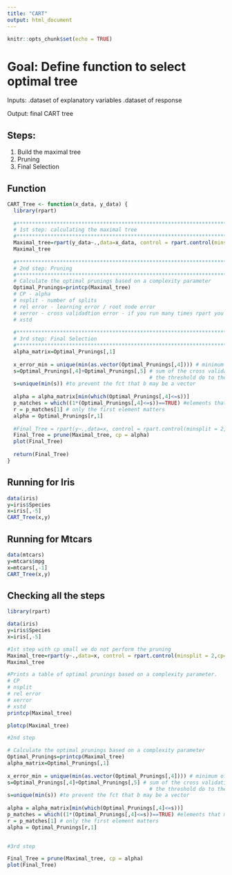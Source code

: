 ---
title: "CART"
output: html_document
---

```{r setup, include=FALSE}
knitr::opts_chunk$set(echo = TRUE)
```

# Goal: Define function to select optimal tree
Inputs: .dataset of explanatory variables
        .dataset of response

Output: final CART tree

## Steps: 
1) Build the maximal tree
2) Pruning
3) Final Selection

## Function
```{r}
CART_Tree <- function(x_data, y_data) {
  library(rpart)
  
  #*****************************************************************************************
  # 1st step: calculating the maximal tree
  #*****************************************************************************************
  Maximal_tree=rpart(y_data~.,data=x_data, control = rpart.control(minsplit = 2,cp=10^-12))
  Maximal_tree
  
  #*****************************************************************************************
  # 2nd step: Pruning
  #*****************************************************************************************
  # Calculate the optimal prunings based on a complexity parameter
  Optimal_Prunings=printcp(Maximal_tree)
  # CP - alpha 
  # nsplit - number of splits
  # rel error - learning error / root node error
  # xerror - cross validadtion error - if you run many times rpart you are going to reach different cross validation errors due to the randomness that is contained in this method
  # xstd
  
  #*****************************************************************************************
  # 3rd step: Final Selection
  #*****************************************************************************************
  alpha_matrix=Optimal_Prunings[,1]
  
  x_error_min = unique(min(as.vector(Optimal_Prunings[,4]))) # minimum of the crossvalidation error is
  s=Optimal_Prunings[,4]+Optimal_Prunings[,5] # sum of the cross validation error and its standard deviation
                                              # the threshold do to the 1SE rule
  s=unique(min(s)) #to prevent the fct that b may be a vector
  
  alpha = alpha_matrix[min(which(Optimal_Prunings[,4]<=s))]
  p_matches = which((1*(Optimal_Prunings[,4]<=s))==TRUE) #elements that match the criterion
  r = p_matches[1] # only the first element matters
  alpha = Optimal_Prunings[r,1]
  
  #Final_Tree = rpart(y~.,data=x, control = rpart.control(minsplit = 2,cp=alpha))
  Final_Tree = prune(Maximal_tree, cp = alpha)
  plot(Final_Tree)
 
  return(Final_Tree)
}

```

##   Running for Iris
```{r}
data(iris)
y=iris$Species
x=iris[,-5]
CART_Tree(x,y)

```

## Running for Mtcars
```{r}
data(mtcars)
y=mtcars$mpg
x=mtcars[,-1]
CART_Tree(x,y)
```

## Checking all the steps
```{r cars}
library(rpart)

data(iris)
y=iris$Species
x=iris[,-5]

#1st step with cp small we do not perform the pruning
Maximal_tree=rpart(y~.,data=x, control = rpart.control(minsplit = 2,cp=10^-12))
Maximal_tree

```
```{r}
#Prints a table of optimal prunings based on a complexity parameter. 
# CP
# nsplit 
# rel error 
# xerror       
# xstd
printcp(Maximal_tree)
```

```{r}
plotcp(Maximal_tree)
```

```{r}
#2nd step

# Calculate the optimal prunings based on a complexity parameter
Optimal_Prunings=printcp(Maximal_tree)
alpha_matrix=Optimal_Prunings[,1]
  
x_error_min = unique(min(as.vector(Optimal_Prunings[,4]))) # minimum of the crossvalidation error is
s=Optimal_Prunings[,4]+Optimal_Prunings[,5] # sum of the cross validation error and its standard deviation
                                              # the threshold do to the 1SE rule
s=unique(min(s)) #to prevent the fct that b may be a vector
  
alpha = alpha_matrix[min(which(Optimal_Prunings[,4]<=s))]
p_matches = which((1*(Optimal_Prunings[,4]<=s))==TRUE) #elements that match the criterion
r = p_matches[1] # only the first element matters
alpha = Optimal_Prunings[r,1]
  
```


```{r}
#3rd step

Final_Tree = prune(Maximal_tree, cp = alpha)
plot(Final_Tree)

```

